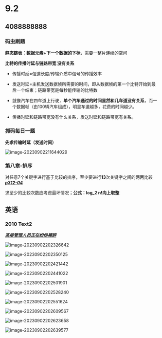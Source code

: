 
# 9.2

> <Hitokoto />

## 4088888888

### 码虫刷题

**静态链表：**数据元素+下一个数据的**下标**，需要一整片连续的空间

**比特的传播时延与链路带宽 没有关系**

- 传播时延=信道长度/传输介质中信号的传播效率
- 发送时延=主机发送数据帧所需要的时间，即从数据帧的第一个比特开始到最后一个结束；链路带宽是每秒能传输的比特数

- 就像汽车在四车道上行驶，**单个汽车通过的时间显然和几车道没有关系**，而一个数据帧（由100辆汽车组成），明显车道越多，花费的时间越少。

- 传播时延和链路带宽没有什么关系，发送时延和链路带宽有关系。

### 抓码每日一题
**先求传输时延（发送时间）**

![image-20230902211644029](https://pic.redhat.team/uPic/image-20230902211644029.png)

### 第八章-排序

对任意7个关键字进行基于比较的排序，至少要进行**13**次关键字之间的两两比较 ***<u>p312-04</u>***

求至少的比较次数应考虑最坏情况；**公式：log_2 n!向上取整**

## 英语
### 2010 Text2

**<u>*高层管理人员正在纷纷裸辞*</u>**

![image-20230902202326642](https://pic.redhat.team/uPic/image-20230902202326642.png)

![image-20230902202350125](https://pic.redhat.team/uPic/image-20230902202350125.png)

![image-20230902202421442](https://pic.redhat.team/uPic/image-20230902202421442.png)

![image-20230902202441022](https://pic.redhat.team/uPic/image-20230902202441022.png)

![image-20230902202501901](https://pic.redhat.team/uPic/image-20230902202501901.png)

![image-20230902202528240](https://pic.redhat.team/uPic/image-20230902202528240.png)

![image-20230902202551624](https://pic.redhat.team/uPic/image-20230902202551624.png)

![image-20230902202609567](https://pic.redhat.team/uPic/image-20230902202609567.png)

![image-20230902202623658](https://pic.redhat.team/uPic/image-20230902202623658.png)

![image-20230902202639577](https://pic.redhat.team/uPic/image-20230902202639577.png)


